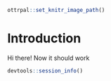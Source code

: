 
```r
ottrpal::set_knitr_image_path()
```

# Introduction
Hi there!
Now it should work 

```r
devtools::session_info()
```
